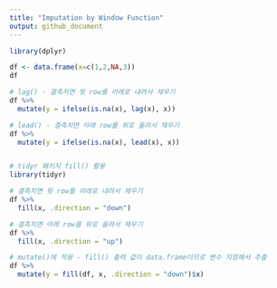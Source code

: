 ```yaml
---
title: "Imputation by Window Function"
output: github_document
---
```


```r
library(dplyr)

df <- data.frame(x=c(1,2,NA,3))
df

# lag() - 결측치면 윗 row를 아래로 내려서 채우기
df %>% 
  mutate(y = ifelse(is.na(x), lag(x), x))

# lead() - 결측치면 아래 row를 위로 올려서 채우기
df %>% 
  mutate(y = ifelse(is.na(x), lead(x), x))


# tidyr 패키지 fill() 활용
library(tidyr)

# 결측치면 윗 row를 아래로 내려서 채우기
df %>% 
  fill(x, .direction = "down")

# 결측치면 아래 row를 위로 올려서 채우기
df %>% 
  fill(x, .direction = "up")

# mutate()에 적용 - fill() 출력 값이 data.frame이므로 변수 지정해서 추출
df %>% 
  mutate(y = fill(df, x, .direction = "down")$x)
```
